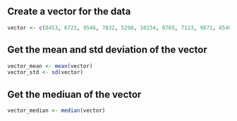 ## Create a vector for the data
```r
vector <- c(8453, 6721, 9546, 7832, 5298, 10234, 8765, 7123, 9871, 6540)
```


## Get the mean and std deviation of the vector
```r
vector_mean <- mean(vector)
vector_std <- sd(vector)
```

## Get the mediuan of the vector
```r
vector_median <- median(vector)
```

